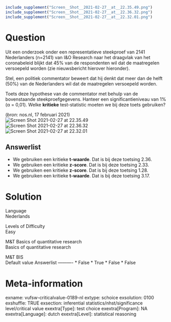 ```r
include_supplement("Screen__Shot__2021-02-27__at__22.35.49.png")
include_supplement("Screen__Shot__2021-02-27__at__22.36.32.png")
include_supplement("Screen__Shot__2021-02-27__at__22.32.01.png")
```

Question
========
Uit een onderzoek onder een representatieve steekproef van 2141
Nederlanders (n=2141) van I&O Research naar het draagvlak van het
coronabeleid blijkt dat 45% van de respondenten wil dat de maatregelen
versoepeld worden (zie nieuwsbericht hierover hieronder).  
  
Stel, een politiek commentator beweert dat hij denkt dat meer dan de
helft (50%) van de Nederlanders wil dat de maatregelen versoepeld
worden.  
  
Toets deze hypothese van de commentator met behulp van de bovenstaande
steekproefgegevens. Hanteer een significantieniveau van 1% (α = 0,01).
Welke **kritieke** test-statistic moeten we bij deze toets gebruiken?  
  
(*bron*: nos.nl, 17 februari 2021)  
<img src="Screen__Shot__2021-02-27__at__22.35.49.png"
class="fr-fic fr-dii enlargeimage tvcss_2"
alt="Screen Shot 2021-02-27 at 22.35.49" /><img src="Screen__Shot__2021-02-27__at__22.36.32.png"
class="fr-fic fr-dii enlargeimage tvcss_3"
alt="Screen Shot 2021-02-27 at 22.36.32" />  
<img src="Screen__Shot__2021-02-27__at__22.32.01.png"
class="fr-fic fr-dii enlargeimage tvcss_4"
alt="Screen Shot 2021-02-27 at 22.32.01" />

Answerlist
----------
* We gebruiken een kritieke **t-waarde**. Dat is bij deze toetsing 2.36.
* We gebruiken een kritieke **z-score**. Dat is bij deze toetsing 2.33.
* We gebruiken een kritieke **z-score**. Dat is bij deze toetsing 1.28.
* We gebruiken een kritieke **t-waarde**. Dat is bij deze toetsing 3.17.

Solution
========











Language  
Nederlands

Levels of Difficulty  
Easy

M&T Basics of quantitative research  
Basics of quantitative research

M&T BIS  
Default value
Answerlist
----------
* False
* True
* False
* False

Meta-information
================
exname: vufsw-criticalvalue-0189-nl
extype: schoice
exsolution: 0100
exshuffle: TRUE
exsection: inferential statistics/nhst/significance level/critical value
exextra[Type]: test choice
exextra[Program]: NA
exextra[Language]: dutch
exextra[Level]: statistical reasoning

